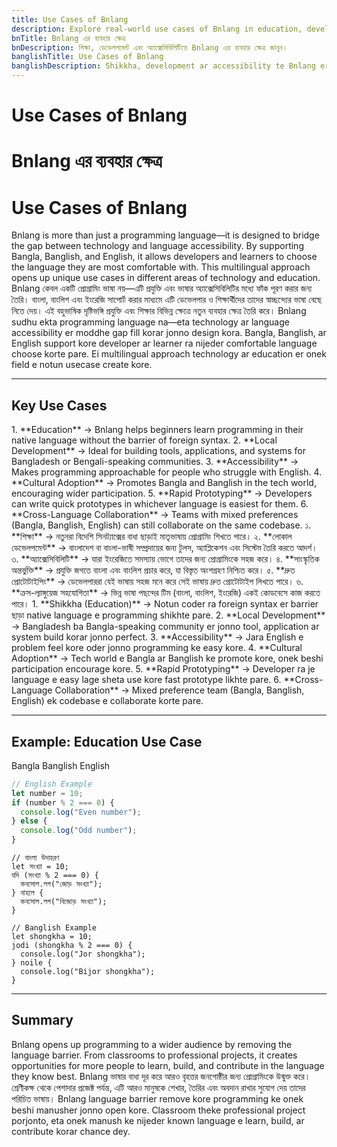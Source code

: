 ```yaml
---
title: Use Cases of Bnlang
description: Explore real-world use cases of Bnlang in education, development, and accessibility.
bnTitle: Bnlang এর ব্যবহার ক্ষেত্র
bnDescription: শিক্ষা, ডেভেলপমেন্ট এবং অ্যাক্সেসিবিলিটিতে Bnlang এর ব্যবহার ক্ষেত্র জানুন।
banglishTitle: Use Cases of Bnlang
banglishDescription: Shikkha, development ar accessibility te Bnlang er usecase somporke janun.
---
```


# <I18nEnglish>Use Cases of Bnlang</I18nEnglish>
# <I18nBangla>Bnlang এর ব্যবহার ক্ষেত্র</I18nBangla>
# <I18nBanglish>Use Cases of Bnlang</I18nBanglish>

<I18nEnglish>
Bnlang is more than just a programming language—it is designed to bridge the gap between technology and language accessibility.  
By supporting Bangla, Banglish, and English, it allows developers and learners to choose the language they are most comfortable with.  
This multilingual approach opens up unique use cases in different areas of technology and education.
</I18nEnglish>

<I18nBangla>
Bnlang কেবল একটি প্রোগ্রামিং ভাষা নয়—এটি প্রযুক্তি এবং ভাষার অ্যাক্সেসিবিলিটির মধ্যে ফাঁক পূরণ করার জন্য তৈরি।  
বাংলা, বাংলিশ এবং ইংরেজি সাপোর্ট করার মাধ্যমে এটি ডেভেলপার ও শিক্ষার্থীদের তাদের স্বাচ্ছন্দ্যের ভাষা বেছে নিতে দেয়।  
এই বহুভাষিক দৃষ্টিভঙ্গি প্রযুক্তি এবং শিক্ষার বিভিন্ন ক্ষেত্রে নতুন ব্যবহার ক্ষেত্র তৈরি করে।
</I18nBangla>

<I18nBanglish>
Bnlang sudhu ekta programming language na—eta technology ar language accessibility er moddhe gap fill korar jonno design kora.  
Bangla, Banglish, ar English support kore developer ar learner ra nijeder comfortable language choose korte pare.  
Ei multilingual approach technology ar education er onek field e notun usecase create kore.
</I18nBanglish>

---

## Key Use Cases

<I18nEnglish>
1. **Education** → Bnlang helps beginners learn programming in their native language without the barrier of foreign syntax.  
2. **Local Development** → Ideal for building tools, applications, and systems for Bangladesh or Bengali-speaking communities.  
3. **Accessibility** → Makes programming approachable for people who struggle with English.  
4. **Cultural Adoption** → Promotes Bangla and Banglish in the tech world, encouraging wider participation.  
5. **Rapid Prototyping** → Developers can write quick prototypes in whichever language is easiest for them.  
6. **Cross-Language Collaboration** → Teams with mixed preferences (Bangla, Banglish, English) can still collaborate on the same codebase.
</I18nEnglish>

<I18nBangla>
১. **শিক্ষা** → নতুনরা বিদেশি সিনট্যাক্সের বাধা ছাড়াই মাতৃভাষায় প্রোগ্রামিং শিখতে পারে।  
২. **লোকাল ডেভেলপমেন্ট** → বাংলাদেশ বা বাংলা-ভাষী সম্প্রদায়ের জন্য টুলস, অ্যাপ্লিকেশন এবং সিস্টেম তৈরি করতে আদর্শ।  
৩. **অ্যাক্সেসিবিলিটি** → যারা ইংরেজিতে সমস্যায় ভোগে তাদের জন্য প্রোগ্রামিংকে সহজ করে।  
৪. **সাংস্কৃতিক অন্তর্ভুক্তি** → প্রযুক্তি জগতে বাংলা এবং বাংলিশ প্রচার করে, যা বিস্তৃত অংশগ্রহণ নিশ্চিত করে।  
৫. **দ্রুত প্রোটোটাইপিং** → ডেভেলপাররা যেই ভাষায় সহজ মনে করে সেই ভাষায় দ্রুত প্রোটোটাইপ লিখতে পারে।  
৬. **ক্রস-ল্যাঙ্গুয়েজ সহযোগিতা** → ভিন্ন ভাষা পছন্দের টিম (বাংলা, বাংলিশ, ইংরেজি) একই কোডবেসে কাজ করতে পারে।
</I18nBangla>

<I18nBanglish>
1. **Shikkha (Education)** → Notun coder ra foreign syntax er barrier ছাড়া native language e programming shikhte pare.  
2. **Local Development** → Bangladesh ba Bangla-speaking community er jonno tool, application ar system build korar jonno perfect.  
3. **Accessibility** → Jara English e problem feel kore oder jonno programming ke easy kore.  
4. **Cultural Adoption** → Tech world e Bangla ar Banglish ke promote kore, onek beshi participation encourage kore.  
5. **Rapid Prototyping** → Developer ra je language e easy lage sheta use kore fast prototype likhte pare.  
6. **Cross-Language Collaboration** → Mixed preference team (Bangla, Banglish, English) ek codebase e collaborate korte pare.
</I18nBanglish>

---

## Example: Education Use Case

<Tabs defaultValue="bangla" className="w-full">
  <TabsList>
    <TabsTrigger value="bangla">Bangla</TabsTrigger>
    <TabsTrigger value="banglish">Banglish</TabsTrigger>
    <TabsTrigger value="english">English</TabsTrigger>
  </TabsList>

  <TabsContent value="english">

```js
// English Example
let number = 10;
if (number % 2 === 0) {
  console.log("Even number");
} else {
  console.log("Odd number");
}
```
  </TabsContent>

  <TabsContent value="bangla">

```bnl
// বাংলা উদাহরণ
let সংখ্যা = 10;
যদি (সংখ্যা % 2 === 0) {
  কনসোল.লগ("জোড় সংখ্যা");
} নাহলে {
  কনসোল.লগ("বিজোড় সংখ্যা");
}
```
  </TabsContent>

  <TabsContent value="banglish">

```bnl
// Banglish Example
let shongkha = 10;
jodi (shongkha % 2 === 0) {
  console.log("Jor shongkha");
} noile {
  console.log("Bijor shongkha");
}
```
  </TabsContent>
</Tabs>

---

## Summary

<I18nEnglish>
Bnlang opens up programming to a wider audience by removing the language barrier.  
From classrooms to professional projects, it creates opportunities for more people to learn, build, and contribute in the language they know best.
</I18nEnglish>

<I18nBangla>
Bnlang ভাষার বাধা দূর করে আরও বৃহত্তর জনগোষ্ঠীর জন্য প্রোগ্রামিংকে উন্মুক্ত করে।  
শ্রেণীকক্ষ থেকে পেশাদার প্রজেক্ট পর্যন্ত, এটি আরও মানুষকে শেখার, তৈরির এবং অবদান রাখার সুযোগ দেয় তাদের পরিচিত ভাষায়।
</I18nBangla>

<I18nBanglish>
Bnlang language barrier remove kore programming ke onek beshi manusher jonno open kore.  
Classroom theke professional project porjonto, eta onek manush ke nijeder known language e learn, build, ar contribute korar chance dey.
</I18nBanglish>
